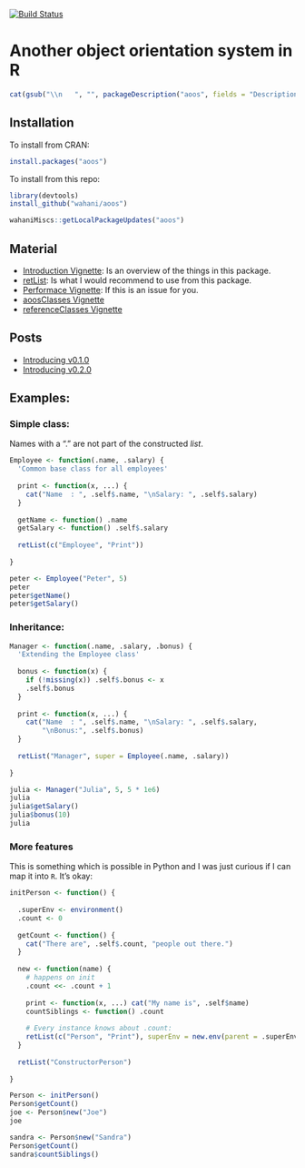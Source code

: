 [![Build Status](https://travis-ci.org/wahani/aoos.png?branch=master)](https://travis-ci.org/wahani/aoos)

# Another object orientation system in R
```r
cat(gsub("\\n   ", "", packageDescription("aoos", fields = "Description")))
```

## Installation
To install from CRAN:
```r
install.packages("aoos")
```

To install from this repo:
```r
library(devtools)
install_github("wahani/aoos")
```

```r
wahaniMiscs::getLocalPackageUpdates("aoos")
```

## Material

- [Introduction Vignette](http://htmlpreview.github.io/?https://github.com/wahani/aoos/blob/master/inst/doc/Introduction.html): Is an overview of the things in this package.
- [retList](http://htmlpreview.github.io/?https://github.com/wahani/aoos/blob/master/inst/doc/retListClasses.html): Is what I would recommend to use from this package.
- [Performace Vignette](http://htmlpreview.github.io/?https://github.com/wahani/aoos/blob/master/inst/doc/performance.html): If this is an issue for you.
- [aoosClasses Vignette](http://htmlpreview.github.io/?https://github.com/wahani/aoos/blob/master/inst/doc/aoosClasses.html)
- [referenceClasses Vignette](http://htmlpreview.github.io/?https://github.com/wahani/aoos/blob/master/inst/doc/referenceClasses.html)

## Posts

- [Introducing v0.1.0](http://wahani.github.io/2015/01/Introducing-Another-Object-Orientation-System/)
- [Introducing v0.2.0](http://wahani.github.io/2015/05/Introducing-Another-Object-Orientation-System-2/)

## Examples:

### Simple class:

Names with a "." are not part of the constructed *list*.
```r
Employee <- function(.name, .salary) {
  'Common base class for all employees'
  
  print <- function(x, ...) {
    cat("Name  : ", .self$.name, "\nSalary: ", .self$.salary)
  }
  
  getName <- function() .name
  getSalary <- function() .self$.salary
  
  retList(c("Employee", "Print"))
  
}

peter <- Employee("Peter", 5)
peter
peter$getName()
peter$getSalary()
```

### Inheritance:

```r
Manager <- function(.name, .salary, .bonus) {
  'Extending the Employee class'
  
  bonus <- function(x) {
    if (!missing(x)) .self$.bonus <- x
    .self$.bonus
  }
  
  print <- function(x, ...) {
    cat("Name  : ", .self$.name, "\nSalary: ", .self$.salary, 
        "\nBonus:", .self$.bonus)
  }
  
  retList("Manager", super = Employee(.name, .salary))
  
}

julia <- Manager("Julia", 5, 5 * 1e6)
julia
julia$getSalary()
julia$bonus(10)
julia
```

### More features

This is something which is possible in Python and I was just curious if I can map it into `R`. It's okay:

```r
initPerson <- function() {
  
  .superEnv <- environment()
  .count <- 0
  
  getCount <- function() {
    cat("There are", .self$.count, "people out there.")
  }
  
  new <- function(name) {
    # happens on init
    .count <<- .count + 1
    
    print <- function(x, ...) cat("My name is", .self$name)
    countSiblings <- function() .count
    
    # Every instance knows about .count:
    retList(c("Person", "Print"), superEnv = new.env(parent = .superEnv))
  }
  
  retList("ConstructorPerson")
  
}

Person <- initPerson()
Person$getCount()
joe <- Person$new("Joe")
joe

sandra <- Person$new("Sandra")
Person$getCount()
sandra$countSiblings()
```
